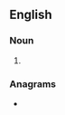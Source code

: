 {{also|potluck|pot-luck}}
==English==

===Noun===
{{en-noun|~}}

# {{alternative spelling of|potluck|lang=en}}

===Anagrams===
* {{anagrams|en|a=ckloptu|putlock}}